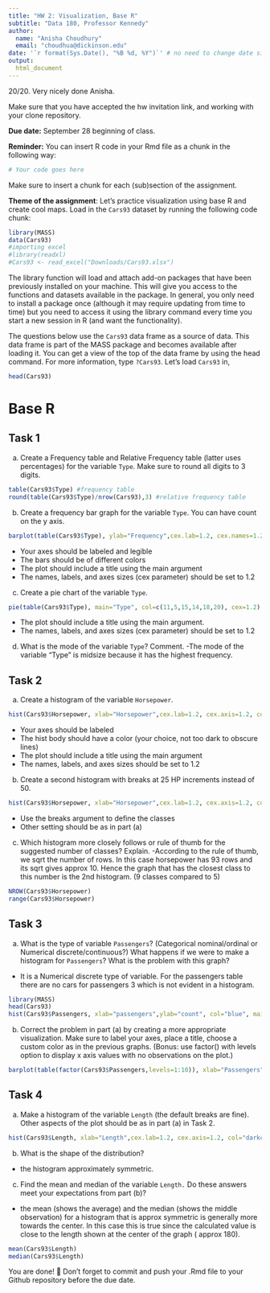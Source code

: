 ```yaml
---
title: "HW 2: Visualization, Base R"
subtitle: "Data 180, Professor Kennedy"
author: 
  name: "Anisha Choudhury"
  email: "choudhua@dickinson.edu"
date: '`r format(Sys.Date(), "%B %d, %Y")`' # no need to change date since this line grabs today's date
output: 
  html_document
---
```

20/20. Very nicely done Anisha. 

Make sure that you have accepted the hw invitation link, and working with your clone repository.

**Due date:** September 28 beginning of class.

**Reminder:** You can insert R code in your Rmd file as a chunk in the following way:
```r
# Your code goes here
```
Make sure to insert a chunk for each (sub)section of the assignment.

**Theme of the assignment**: Let's practice visualization using base R and create cool maps. Load in the `Cars93` dataset by running the following code chunk:

```r
library(MASS)
data(Cars93)
#importing excel 
#library(readxl)
#Cars93 <- read_excel("Downloads/Cars93.xlsx")
```

The library function will load and attach add-on packages that have been previously installed on your machine. This will give you access to the functions and datasets available in the package. In general, you only need to install a package once (although it may require updating from time to time) but you need to access it using the library command every time you start a new session in R (and want the functionality). 

The questions below use the `Cars93` data frame as a source of data. This data frame is part of the MASS package and becomes available after loading it. You can get a view of the top of the data frame by using the head command. For more information, type `?Cars93`. Let's load `Cars93` in,
```r
head(Cars93)
```

# Base R
## Task 1
a) Create a Frequency table and Relative Frequency table (latter uses percentages) for the variable `Type`. Make sure to round all digits to 3 digits.
```r
table(Cars93$Type) #frequency table
round(table(Cars93$Type)/nrow(Cars93),3) #relative frequency table
```
b) Create a frequency bar graph for the variable `Type`. You can have count on the y axis.
```r
barplot(table(Cars93$Type), ylab="Frequency",cex.lab=1.2, cex.names=1.2, cex.axis=1.2, col=c(5,6,7,4,2,3), main="Frequency table for Type")
```

*	Your axes should be labeled and legible
*	The bars should be of different colors
*	The plot should include a title using the main argument
*	The names, labels, and axes sizes (cex parameter) should be set to 1.2

c) Create a pie chart of the variable `Type`.
```r
pie(table(Cars93$Type), main="Type", col=c(11,5,15,14,18,20), cex=1.2)
```

* The plot should include a title using the main argument.
*	The names, labels, and axes sizes (cex parameter) should be set to 1.2

d) What is the mode of the variable `Type`? Comment.
-The mode of the variable "Type" is midsize because it has the highest frequency.

## Task 2 
a) Create a histogram of the variable `Horsepower`.
```r
hist(Cars93$Horsepower, xlab="Horsepower",cex.lab=1.2, cex.axis=1.2, col="orchid", main="Horsepower")
```

*	Your axes should be labeled
*	The hist body should have a color (your choice, not too dark to obscure lines) 
*	The plot should include a title using the main argument
*	The names, labels, and axes sizes should be set to 1.2

b) Create a second histogram with breaks at 25 HP increments instead of 50.
```r
hist(Cars93$Horsepower, xlab="Horsepower",cex.lab=1.2, cex.axis=1.2, col="orchid", main="Horsepower",breaks = seq( 0, 300, 25))
```

* Use the breaks argument to define the classes
* Other setting should be as in part (a)

c) Which histogram more closely follows or rule of thumb for the suggested number of classes? Explain.
-According to the rule of thumb, we sqrt the number of rows. In this case horsepower has 93 rows and its sqrt gives approx 10. Hence the graph that has the closest class to this number is the 2nd histogram. (9 classes compared to 5)
```r
NROW(Cars93$Horsepower)
range(Cars93$Horsepower)
```

## Task 3 
a) What is the type of variable `Passengers`? (Categorical nominal/ordinal or Numerical discrete/continuous?) What happens if we were to make a histogram for `Passengers`? What is the problem with this graph?

- It is a Numerical discrete type of variable. For the passengers table there are no cars for passengers 3 which is not evident in a histogram.
```r

library(MASS)
head(Cars93)
hist(Cars93$Passengers, xlab="passengers",ylab="count", col="blue", main="Passengers")
```

b) Correct the problem in part (a) by creating a more appropriate visualization. Make sure to label your axes, place a title, choose a custom color as in the previous graphs. (Bonus: use factor() with levels option to display x axis values with no observations on the plot.)
```r
barplot(table(factor(Cars93$Passengers,levels=1:10)), xlab="Passengers", ylab="Frequency",main="Bar graph for Passengers")
```

## Task 4 
a) Make a histogram of the variable `Length` (the default breaks are fine). Other aspects of the plot should be as in part (a) in Task 2.
```r
hist(Cars93$Length, xlab="Length",cex.lab=1.2, cex.axis=1.2, col="darkcyan", main="Histogram for Length")

```

b) What is the shape of the distribution?
- the histogram approximately symmetric.

c) Find the mean and median of the variable `Length.` Do these answers meet your expectations from part (b)?
- the mean (shows the average) and the median (shows the middle observation)  for a histogram that is approx symmetric is generally more towards the center. In this case this is true since the calculated value is close to the length shown at the center of the graph ( approx 180). 
```r
mean(Cars93$Length)
median(Cars93$Length)
```

You are done! 🏁 Don't forget to commit and push your .Rmd file to your Github repository before the due date.


